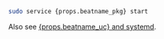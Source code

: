


```sh
sudo service {props.beatname_pkg} start
```

<InitdNote beatname_url={props.beatname_url} />

Also see [{props.beatname_uc} and systemd]({props.beatname_url}/running-with-systemd.html).
